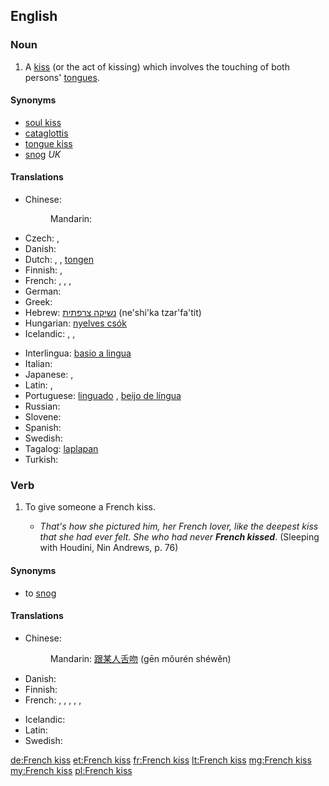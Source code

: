 ==English==
{{wikipedia}}

===Noun===
{{en-noun|head=[[French]] [[kiss]]|pl=French kisses}}

# {{context|idiomatic}} A [[kiss]] (or the act of kissing) which involves the touching of both persons' [[tongue]]s.

====Synonyms====
* [[soul kiss]]
* [[cataglottis]]
* [[tongue kiss]]
* [[snog]] ''UK''

====Translations====
{{trans-top|tongue kiss}}
* Chinese:
*: Mandarin: {{t-|cmn|舌吻|tr=shéwěn|sc=Hani}}
* Czech: {{t-|cs|francouzský polibek|m}}, {{t-|cs|francouzák|m}}
* Danish: {{t-|da|tungekys}}
* Dutch: {{t-|nl|tongkus|m}}, {{t-|nl|tongzoen|m}}, [[tongen]]
* Finnish: {{t-|fi|kielisuudelma}}, {{t+|fi|kielari}}
* French: {{t+|fr|patin|m}}, {{t+|fr|pelle|f}}, {{t+|fr|galoche|f}}, {{qualifier|Québec}} {{t+|fr|frencher}}
* German: {{t+|de|Zungenkuss|m}}
* Greek: {{t-|el|γλωσσόφιλο|n|tr=glossófilo}}
* Hebrew: [[נשיקה צרפתית]] (ne'shi'ka tzar'fa'tit)
* Hungarian: [[nyelves csók]]
* Icelandic: {{t-|is|sleikur|m}}, {{t-|is|tungukoss|m}}, {{t-|is|franskur koss|m}}
{{trans-mid}}
* Interlingua: [[basio a lingua]]
* Italian: {{t-|it|slinguata|f}}
* Japanese: {{t-|ja|ディープキス|tr=dīpu-kisu}}, {{t-|ja|フレンチ・キス|tr=Furenchi-kisu}}
* Latin: {{t-|la|suavium|n}}, {{t-|la|basium linguae|n}}
* Portuguese: [[linguado]] {{m}}, [[beijo de língua]] {{m}}
* Russian: {{t-|ru|французский поцелуй|m|tr=francúzskij pocelúj}}
* Slovene: {{t-|sl|francoski poljub|m}}
* Spanish: {{t-|es|beso francés|m}}
* Swedish: {{t-|sv|tungkyss|c}}
* Tagalog: [[laplapan]]
* Turkish: {{t-|tr|Fransız öpücüğü}}
{{trans-bottom}}

===Verb===
{{en-verb|French kisses|French kissing|French kissed}}

# {{context|idiomatic}} To give someone a French kiss.
#* ''That's how she pictured him, her French lover, like the deepest kiss that she had ever felt. She who had never '''French kissed'''''. (Sleeping with Houdini, Nin Andrews, p. 76)

====Synonyms====
* to [[snog]] {{qualifier|UK}}

====Translations====
{{trans-top|give someone a French kiss}}
* Chinese:
*: Mandarin: [[跟]][[某人]][[舌吻]] (gēn mǒurén shéwěn)
* Danish: {{t-|da|tungekysse}}
* Finnish: {{t+|fi|antaa}} {{t-|fi|kielisuudelma}}
* French: {{t+|fr|rouler un patin}}, {{t+|fr|rouler une pelle}}, {{t+|fr|rouler une galoche}}, {{t+|fr|frencher}}, {{t+|fr|galocher}}, {{t+|fr|bécoter}}
{{trans-mid}}
* Icelandic: {{t-|is|fara í sleik}}
* Latin: {{t-|la|columbor}}
* Swedish: {{t-|sv|tungkyssa}}
{{trans-bottom}}

[[de:French kiss]]
[[et:French kiss]]
[[fr:French kiss]]
[[lt:French kiss]]
[[mg:French kiss]]
[[my:French kiss]]
[[pl:French kiss]]